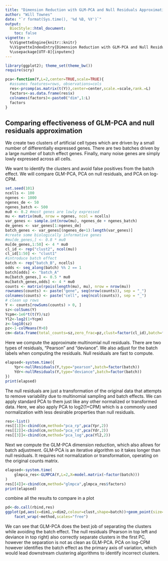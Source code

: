 ```yaml
---
title: "Dimension Reduction with GLM-PCA and Null Residuals Approximation"
author: "Will Townes"
date: "`r format(Sys.time(), '%d %B, %Y')`"
output: 
  BiocStyle::html_document:
    toc: false
vignette: >
  %\VignetteEngine{knitr::knitr}
  %\VignetteIndexEntry{Dimension Reduction with GLM-PCA and Null Residuals Approximation}
  %\usepackage[UTF-8]{inputenc}
---
```


```r
library(ggplot2); theme_set(theme_bw())
require(scry)

pca<-function(Y,L=2,center=TRUE,scale=TRUE){
  #assumes features=rows, observations=cols
  res<-prcomp(as.matrix(t(Y)),center=center,scale.=scale,rank.=L)
  factors<-as.data.frame(res$x)
  colnames(factors)<-paste0("dim",1:L)
  factors
}
```

## Comparing effectiveness of GLM-PCA and null residuals approximation

We create two clusters of artificial cell types which are driven by a small 
number of differentially expressed genes. There are two batches driven by 
a large number of batch effect genes. Finally, many noise genes are simply lowly 
expressed across all cells.

We want to identify the clusters and avoid false positives from the batch
effect. We will compare GLM-PCA, PCA on null residuals, and PCA on log-CPM.

```r
set.seed(101)
ncells <- 100
ngenes <- 1000
ngenes_de <- 50
ngenes_batch <- 500
mu0 <- 0.2 #most genes are lowly expressed
mu <- matrix(mu0, nrow = ngenes, ncol = ncells)
var_genes <- sample.int(nrow(mu), ngenes_de + ngenes_batch)
de_genes <- var_genes[1:ngenes_de]
batch_genes <- var_genes[(ngenes_de+1):length(var_genes)]
#create some biologically informative genes
#mu[de_genes,] <- 0.8 * mu0
mu[de_genes,1:50] <- 4 * mu0
cl_id <- rep("clust2", ncol(mu))
cl_id[1:50] <- "clust1"
#introduce batch effect
batch <- rep("batch_B", ncells)
odds <- seq_along(batch) %% 2 == 1
batch[odds] <- "batch_A"
mu[batch_genes,] <- 0.5 * mu0
mu[batch_genes,odds] <- 4 * mu0
counts <- matrix(rpois(length(mu), mu), nrow = nrow(mu))
rownames(counts) <- paste("gene", seq(nrow(counts)), sep = "_")
colnames(counts) <- paste("cell", seq(ncol(counts)), sep = "_")
# clean up rows
Y <- counts[rowSums(counts) > 0, ]
sz<-colSums(Y)
Ycpm<-1e6*t(t(Y)/sz)
Yl2<-log2(1+Ycpm)
z<-log10(sz)
pz<-1-colMeans(Y>0)
cm<-data.frame(total_counts=sz,zero_frac=pz,clust=factor(cl_id),batch=factor(batch))
```

Here we compute the approximate multinomial null residuals. There are two types
of residuals, "Pearson" and "deviance". We also adjust for the batch labels
when computing the residuals. Null residuals are fast to compute.

```r
elapsed<-system.time({
    Ypr<-nullResiduals(Y,type="pearson",batch=factor(batch))
    Ydr<-nullResiduals(Y,type="deviance",batch=factor(batch))
})
print(elapsed)
```

The null residuals are just a transformation of the original data that attempts
to remove variability due to multinomial sampling and batch effects. We can 
apply standard PCA to them just like any other normalized or transformed data.
Here, we also apply PCA to log2(1+CPM) which is a commonly used normalization
with less desirable properties than null residuals.

```r
res<-list()
res[[1]]<-cbind(cm,method="pca_rp",pca(Ypr,2))
res[[2]]<-cbind(cm,method="pca_rd",pca(Ydr,2))
res[[3]]<-cbind(cm,method="pca_log",pca(Yl2,2))
```

Next we compute the GLM-PCA dimension reduction, which also allows for batch
adjustment. GLM-PCA is an iterative algorithm so it takes longer than
null residuals. It requires not normalization or transformation, operating on
the original counts matrix.

```r
elapsed<-system.time(
    glmpca_res<-GLMPCA(Y,L=2,X=model.matrix(~factor(batch)))
)
res[[4]]<-cbind(cm,method="glmpca",glmpca_res$factors)
print(elapsed)
```

combine all the results to compare in a plot

```r
pd<-do.call(rbind,res)
ggplot(pd,aes(x=dim1,y=dim2,colour=clust,shape=batch))+geom_point(size=2)+
    facet_wrap(~method,scales="free")
```

We can see that GLM-PCA does the best job of separating the clusters while 
avoiding the batch effect. The null residuals (Pearson in top left and deviance
in top right) also correctly separate clusters in the first PC, however the 
separation is not as clean as GLM-PCA. PCA on log-CPM however identifies the 
batch effect as the primary axis of variation, which would lead downstream
clustering algorithms to identify incorrect clusters.

